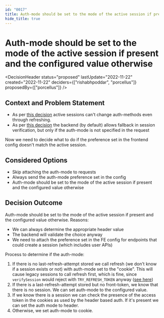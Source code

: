 ```yaml
---
id: "0017"
title: Auth-mode should be set to the mode of the active session if present and the configured value otherwise
hide_title: true
---
```



# Auth-mode should be set to the mode of the active session if present and the configured value otherwise

<DecisionHeader status="proposed" lastUpdate="2022-11-22" created="2022-11-22" deciders={["rishabhpoddar", "porcellus"]} proposedBy={["porcellus"]} />

## Context and Problem Statement

- As per [this decision](0008) active sessions can't change auth-methods even through refreshing.
- As per [this decision](0007) the backend (by default) allows fallback in session verification, but only if the auth-mode is not specified in the request

Now we need to decide what to do if the preference set in the frontend config doesn't match the active session.

## Considered Options

* Skip attaching the auth-mode to requests
* Always send the auth-mode preference set in the config
* Auth-mode should be set to the mode of the active session if present and the configured value otherwise

## Decision Outcome

Auth-mode should be set to the mode of the active session if present and the configured value otherwise. Reasons:
- We can always determine the appropriate header value
- The backend will validate the choice anyway
- We need to attach the preference set in the FE config for endpoints that could create a session (which includes user APIs)

Process to determine if the auth-mode:
1. If there is no last-refresh-attempt stored we call refresh (we don't know if a session exists or not) with auth-mode set to the "cookie".
This will cause legacy sessions to call refresh first, which is fine, since `verifySession` would reject with `TRY_REFRESH_TOKEN` anyway ([see here](0007-session-verification-should-allow-fallback))
2. If there is a last-refresh-attempt stored but no front-token, we know that there is no session. We can set auth-mode to the configured value.
3. If we know there is a session we can check the presence of the access token in the cookies as used by the header based auth. If it's present we can set the auth mode to header.
4. Otherwise, we set auth-mode to cookie.
